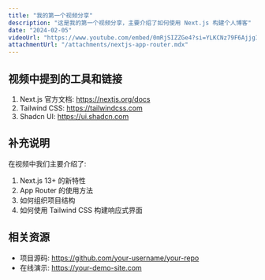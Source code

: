 ```yaml
---
title: "我的第一个视频分享"
description: "这是我的第一个视频分享，主要介绍了如何使用 Next.js 构建个人博客"
date: "2024-02-05"
videoUrl: "https://www.youtube.com/embed/0mRjSIZZGe4?si=YLKCNz79F6AjjgIK"
attachmentUrl: "/attachments/nextjs-app-router.mdx"
---
```


## 视频中提到的工具和链接

1. Next.js 官方文档: https://nextjs.org/docs
2. Tailwind CSS: https://tailwindcss.com
3. Shadcn UI: https://ui.shadcn.com

## 补充说明

在视频中我们主要介绍了:

1. Next.js 13+ 的新特性
2. App Router 的使用方法
3. 如何组织项目结构
4. 如何使用 Tailwind CSS 构建响应式界面

## 相关资源

- 项目源码: https://github.com/your-username/your-repo
- 在线演示: https://your-demo-site.com 